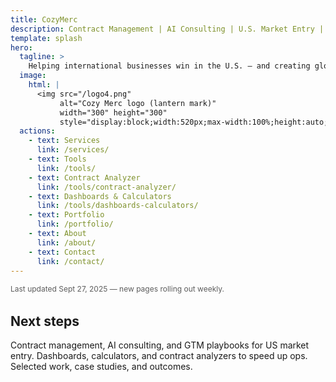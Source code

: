 ```yaml
---
title: CozyMerc
description: Contract Management | AI Consulting | U.S. Market Entry | Marketing Funnels
template: splash
hero:
  tagline: >
    Helping international businesses win in the U.S. — and creating global pathways for American startups and investors to expand abroad with GTM strategy, contract expertise, AI solutions, and high-converting marketing funnels.
  image:
    html: |
      <img src="/logo4.png"
           alt="Cozy Merc logo (lantern mark)"
           width="300" height="300"
           style="display:block;width:520px;max-width:100%;height:auto;border-radius:16px;" />
  actions:
    - text: Services
      link: /services/
    - text: Tools
      link: /tools/
    - text: Contract Analyzer
      link: /tools/contract-analyzer/
    - text: Dashboards & Calculators
      link: /tools/dashboards-calculators/
    - text: Portfolio
      link: /portfolio/
    - text: About
      link: /about/
    - text: Contact
      link: /contact/
---
```



<p class="disclaimer">
  Last updated Sept 27, 2025 — new pages rolling out weekly.
</p>

## Next steps

<CardGrid stagger>
  <Card title="Services" href="/services/">
    Contract management, AI consulting, and GTM playbooks for US market entry.
  </Card>
  <Card title="Tools" href="/tools/">
    Dashboards, calculators, and contract analyzers to speed up ops.
  </Card>
  <Card title="Portfolio" href="/portfolio/">
    Selected work, case studies, and outcomes.
  </Card>
</CardGrid>

<style>
  .disclaimer {
    display: block;
    font-size: 0.8rem;
    font-weight: 400 !important; /* prevent bold from theme */
    opacity: 0.7;
    margin: .5rem 0 0;
    line-height: 1.4;
    color: var(--sl-color-text);
  }
  @media (min-width: 768px) {
    .disclaimer { font-size: 0.75rem; }
  }
</style>
